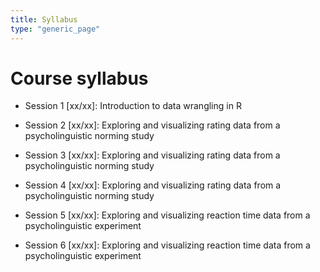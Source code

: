 ```yaml
---
title: Syllabus
type: "generic_page"
---
```


# Course syllabus

- Session 1 [xx/xx]: Introduction to data wrangling in R

- Session 2 [xx/xx]: Exploring and visualizing rating data from a psycholinguistic norming study

- Session 3 [xx/xx]: Exploring and visualizing rating data from a psycholinguistic norming study

- Session 4 [xx/xx]: Exploring and visualizing rating data from a psycholinguistic norming study

- Session 5 [xx/xx]: Exploring and visualizing reaction time data from a psycholinguistic experiment

- Session 6 [xx/xx]: Exploring and visualizing reaction time data from a psycholinguistic experiment
